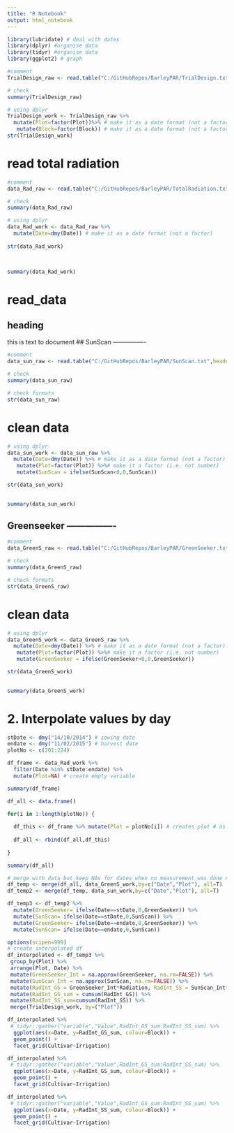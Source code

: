 ```yaml
---
title: "R Notebook"
output: html_notebook
---
```


```r
library(lubridate) # deal with dates
library(dplyr) #organise data
library(tidyr) #organise data
library(ggplot2) # graph
```

```r
#comment
TrialDesign_raw <- read.table("C:/GitHubRepos/BarleyPAR/TrialDesign.txt",header = TRUE)

# check
summary(TrialDesign_raw)
```
```r
# using dplyr
TrialDesign_work <- TrialDesign_raw %>%
  mutate(Plot=factor(Plot))%>% # make it as a date format (not a factor
   mutate(Block=factor(Block)) # make it as a date format (not a factor)
str(TrialDesign_work)   
```

# read total radiation
```r
#comment
data_Rad_raw <- read.table("C:/GitHubRepos/BarleyPAR/TotalRadiation.txt",header = TRUE)

# check
summary(data_Rad_raw)
```
```r
# using dplyr
data_Rad_work <- data_Rad_raw %>%
  mutate(Date=dmy(Date)) # make it as a date format (not a factor)
   
str(data_Rad_work)   

  
```

```r
summary(data_Rad_work)
```

# read_data
## heading
this is text to document
## SunScan ----------------

```r
#comment
data_sun_raw <- read.table("C:/GitHubRepos/BarleyPAR/SunScan.txt",header = TRUE)

# check
summary(data_sun_raw)
```

```r
# check formats
str(data_sun_raw)
```


# clean data

```r
# using dplyr
data_sun_work <- data_sun_raw %>%
  mutate(Date=dmy(Date)) %>% # make it as a date format (not a factor)
   mutate(Plot=factor(Plot)) %>%# make it a factor (i.e. not number)
   mutate(SunScan = ifelse(SunScan<0,0,SunScan))

str(data_sun_work)    
  
```



```r
summary(data_sun_work)
```

## Greenseeker ----------------

```r
#comment
data_GreenS_raw <- read.table("C:/GitHubRepos/BarleyPAR/GreenSeeker.txt",header = TRUE)

# check
summary(data_GreenS_raw)
```

```r
# check formats
str(data_GreenS_raw)
```


# clean data

```r
# using dplyr
data_GreenS_work <- data_GreenS_raw %>%
  mutate(Date=dmy(Date)) %>% # make it as a date format (not a factor)
   mutate(Plot=factor(Plot)) %>%# make it a factor (i.e. not number)
   mutate(GreenSeeker = ifelse(GreenSeeker<0,0,GreenSeeker))

str(data_GreenS_work)    
  
```
```r
summary(data_GreenS_work)
```

# 2. Interpolate values by day

```r


stDate <- dmy("14/10/2014") # sowing date
endate <- dmy("11/02/2015") # harvest date  
plotNo <- c(201:224)

df_frame <- data_Rad_work %>%
  filter(Date %in% stDate:endate) %>%
  mutate(Plot=NA) # create empty variable

summary(df_frame)

df_all <- data.frame()

for(i in 1:length(plotNo)) {
  
  df_this <- df_frame %>% mutate(Plot = plotNo[i]) # creates plot # as i index from plotNo
  
  df_all <- rbind(df_all,df_this)
  
}

summary(df_all)

# merge with data but keep NAs for dates when no measurement was done # FIXME: do it elegantly later
df_temp <- merge(df_all, data_GreenS_work,by=c("Date","Plot"), all=T)
df_temp2 <- merge(df_temp, data_sun_work,by=c("Date","Plot"), all=T)

df_temp3 <- df_temp2 %>% 
  mutate(GreenSeeker= ifelse(Date==stDate,0,GreenSeeker)) %>%
  mutate(SunScan= ifelse(Date==stDate,0,SunScan)) %>%
  mutate(GreenSeeker= ifelse(Date==endate,0,GreenSeeker)) %>%
  mutate(SunScan= ifelse(Date==endate,0,SunScan)) 

options(scipen=999)
# create interpolated df
df_interpolated <- df_temp3 %>%
 group_by(Plot) %>%
 arrange(Plot, Date) %>%
 mutate(GreenSeeker_Int = na.approx(GreenSeeker, na.rm=FALSE)) %>%
 mutate(SunScan_Int = na.approx(SunScan, na.rm=FALSE)) %>%
 mutate(RadInt_GS = GreenSeeker_Int*Radiation, RadInt_SS = SunScan_Int*Radiation) %>%
 mutate(RadInt_GS_sum = cumsum(RadInt_GS)) %>%
 mutate(RadInt_SS_sum=cumsum(RadInt_SS)) %>%
 merge(TrialDesign_work, by=("Plot"))  

```

```r
df_interpolated %>%
 # tidyr::gather("variable","Value",RadInt_GS_sum:RadInt_SS_sum) %>%
  ggplot(aes(x=Date, y=RadInt_GS_sum, colour=Block)) +
  geom_point() +
  facet_grid(Cultivar~Irrigation)
```

```r
df_interpolated %>%
 # tidyr::gather("variable","Value",RadInt_GS_sum:RadInt_SS_sum) %>%
  ggplot(aes(x=Date, y=RadInt_GS_sum, colour=Block)) +
  geom_point() +
  facet_grid(Cultivar~Irrigation)
```

```r
df_interpolated %>%
 # tidyr::gather("variable","Value",RadInt_GS_sum:RadInt_SS_sum) %>%
  ggplot(aes(x=Date, y=RadInt_SS_sum, colour=Block)) +
  geom_point() +
  facet_grid(Cultivar~Irrigation)
```

